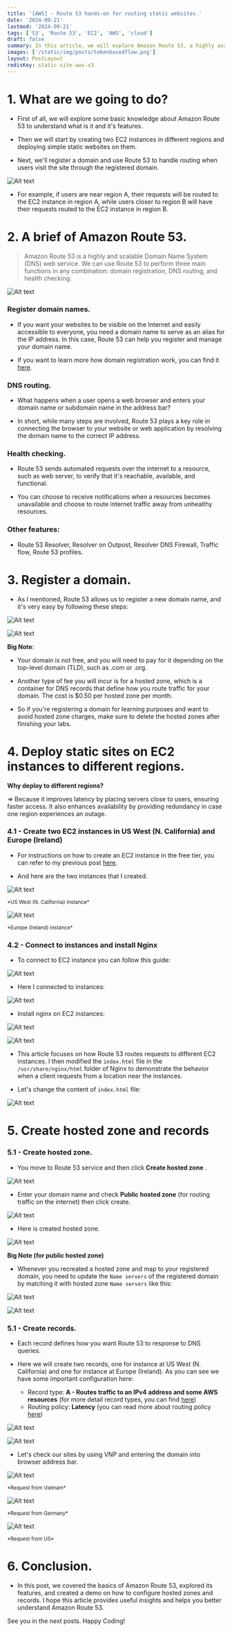 ```yaml
---
title: '[AWS] - Route 53 hands-on for routing static websites.'
date: '2024-09-21'
lastmod: '2024-09-21'
tags: ['S3', 'Route 53', 'EC2', 'AWS', 'cloud']
draft: false
summary: In this article, we will explore Amazon Route 53, a highly available and scalable Domain Name System (DNS) web service. One of its key functions is routing internet traffic to resources based on domain names, and we will conduct a hands-on tutorial focused on this functionality.
images: ['/static/img/posts/tokenbasedflow.png']
layout: PostLayout
redisKey: static-site-aws-s3
---
```


<TOCInline toc={props.toc} asDisclosure toHeading={3} />

# 1. What are we going to do?

- First of all, we will explore some basic knowledge about Amazon Route 53 to understand what is it and it's features.

- Then we will start by creating two EC2 instances in different regions and deploying simple static websites on them.

- Next, we'll register a domain and use Route 53 to handle routing when users visit the site through the registered domain.

![Alt text](/static/img/posts/route53/image1.png 'image')

- For example, if users are near region A, their requests will be routed to the EC2 instance in region A, while users closer to region B will have their requests routed to the EC2 instance in region B.

# 2. A brief of Amazon Route 53.

> Amazon Route 53 is a highly and scalable Domain Name System (DNS) web service. We can use Route 53 to perform three main functions in any combination: domain registration, DNS routing, and health checking.

<div style={{ textAlign: 'center' }}>
  <img
    src="/static/img/posts/route53/cover.png"
    alt="Alt text"
    title="image"
    style={{ marginBottom: '4px' }}
  />
</div>

### Register domain names.

- If you want your websites to be visible on the Internet and easily accessible to everyone, you need a domain name to serve as an alias for the IP address. In this case, Route 53 can help you register and manage your domain name.

- If you want to learn more how domain registration work, you can find it [here](https://docs.aws.amazon.com/Route53/latest/DeveloperGuide/welcome-domain-registration.html).

### DNS routing.

- What happens when a user opens a web browser and enters your domain name or subdomain name in the address bar?

- In short, while many steps are involved, Route 53 plays a key role in connecting the browser to your website or web application by resolving the domain name to the correct IP address.

### Health checking.

- Route 53 sends automated requests over the internet to a resource, such as web server, to verify that it's reachable, available, and functional.

- You can choose to receive notifications when a resources becomes unavailable and choose to route internet traffic away from unhealthy resources.

### Other features:

- Route 53 Resolver, Resolver on Outpost, Resolver DNS Firewall, Traffic flow, Route 53 profiles.

# 3. Register a domain.

- As I mentioned, Route 53 allows us to register a new domain name, and it's very easy by following these steps:

![Alt text](/static/img/posts/route53/image2.png 'image')

![Alt text](/static/img/posts/route53/image3.png 'image')

**Big Note**:

- Your domain is not free, and you will need to pay for it depending on the top-level domain (TLD), such as .com or .org.

- Another type of fee you will incur is for a hosted zone, which is a container for DNS records that define how you route traffic for your domain. The cost is $0.50 per hosted zone per month.

- So if you're registering a domain for learning purposes and want to avoid hosted zone charges, make sure to delete the hosted zones after finishing your labs.

# 4. Deploy static sites on EC2 instances to different regions.

**Why deploy to different regions?**

=> Because it improves latency by placing servers close to users, ensuring faster access. It also enhances availability by providing redundancy in case one region experiences an outage.

### 4.1 - Create two EC2 instances in US West (N. California) and Europe (Ireland)

- For instructions on how to create an EC2 instance in the free tier, you can refer to my previous post [here](https://davidnguyenblog.vercel.app/blog/deploy-spring-application-to-aws-ec2-via-docker).

- And here are the two instances that I created.

<div style={{ textAlign: 'center' }}>
  <img
    src="/static/img/posts/route53/image4.png"
    alt="Alt text"
    title="image"
    style={{ marginBottom: '4px' }}
  />
  <p style={{ marginTop: '0' }}>
    <small>*US West (N. California) instance*</small>
  </p>
</div>

<div style={{ textAlign: 'center' }}>
  <img
    src="/static/img/posts/route53/image5.png"
    alt="Alt text"
    title="image"
    style={{ marginBottom: '4px' }}
  />
  <p style={{ marginTop: '0' }}>
    <small>*Europe (Ireland) instance*</small>
  </p>
</div>

### 4.2 - Connect to instances and install Nginx

- To connect to EC2 instance you can follow this guide:

![Alt text](/static/img/posts/route53/image6.png 'image')

- Here I connected to instances:

![Alt text](/static/img/posts/route53/image7.png 'image')

- Install nginx on EC2 instances:

![Alt text](/static/img/posts/route53/image8.png 'image')

![Alt text](/static/img/posts/route53/image9.png 'image')

- This article focuses on how Route 53 routes requests to different EC2 instances. I then modified the `index.html` file in the `/usr/share/nginx/html` folder of Nginx to demonstrate the behavior when a client requests from a location near the instances.

- Let's change the content of `index.html` file:

![Alt text](/static/img/posts/route53/image10.png 'image')

# 5. Create hosted zone and records

### 5.1 - Create hosted zone.

- You move to Route 53 service and then click **Create hosted zone** .

![Alt text](/static/img/posts/route53/image11.png 'image')

- Enter your domain name and check **Public hosted zone** (for routing traffic on the internet) then click create.

![Alt text](/static/img/posts/route53/image12.png 'image')

- Here is created hosted zone.

![Alt text](/static/img/posts/route53/image13.png 'image')

**Big Note (for public hosted zone)**

- Whenever you recreated a hosted zone and map to your registered domain, you need to update the `Name servers` of the registered domain by matching it with hosted zone `Name servers` like this:

![Alt text](/static/img/posts/route53/image19.png 'image')

![Alt text](/static/img/posts/route53/image20.png 'image')

### 5.1 - Create records.

- Each record defines how you want Route 53 to response to DNS queries.

- Here we will create two records, one for instance at US West (N. California) and one for instance at Europe (Ireland). As you can see we have some important configuration here:

  - Record type: **A - Routes traffic to an IPv4 address and some AWS resources** (for more detail record types, you can find [here](https://docs.aws.amazon.com/Route53/latest/DeveloperGuide/ResourceRecordTypes.html))
  - Routing policy: **Latency** (you can read more about routing policy [here](https://docs.aws.amazon.com/Route53/latest/DeveloperGuide/routing-policy.html))

![Alt text](/static/img/posts/route53/image14.png 'image')

![Alt text](/static/img/posts/route53/image15.png 'image')

- Let's check our sites by using VNP and entering the domain into browser address bar.

<div style={{ textAlign: 'center' }}>
  <img
    src="/static/img/posts/route53/image16.png"
    alt="Alt text"
    title="image"
    style={{ marginBottom: '4px' }}
  />
  <p style={{ marginTop: '0' }}>
    <small>*Request from Vietnam*</small>
  </p>
</div>

<div style={{ textAlign: 'center' }}>
  <img
    src="/static/img/posts/route53/image17.png"
    alt="Alt text"
    title="image"
    style={{ marginBottom: '4px' }}
  />
  <p style={{ marginTop: '0' }}>
    <small>*Request from Germany*</small>
  </p>
</div>

<div style={{ textAlign: 'center' }}>
  <img
    src="/static/img/posts/route53/image18.png"
    alt="Alt text"
    title="image"
    style={{ marginBottom: '4px' }}
  />
  <p style={{ marginTop: '0' }}>
    <small>*Request from US*</small>
  </p>
</div>

# 6. Conclusion.

- In this post, we covered the basics of Amazon Route 53, explored its features, and created a demo on how to configure hosted zones and records. I hope this article provides useful insights and helps you better understand Amazon Route 53.

See you in the next posts. Happy Coding!
